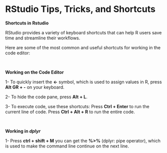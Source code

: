 # RStudio Tips, Tricks, and Shortcuts {#ch3_shortcuts}



**Shortcuts in Rstudio**

RStudio provides a variety of keyboard shortcuts that can help R users save time and streamline their workflows.<br>

Here are some of the most common and useful shortcuts for working in the code editor:

</br>

**Working on the Code Editor **

1- To quickly insert the **<-** symbol, which is used to assign values in R, press **Alt GR + -** on your keyboard.


2- To hide the code pane, press **Alt + L**.

3- To execute code, use these shortcuts:
    Press **Ctrl + Enter** to run the current line of code.
    Press **Ctrl + Alt + R** to run the entire code.

</br>

**Working in _dplyr_**

1- Press **ctrl + shift + M** you can get the **%>%** (dplyr: pipe operator), which is used to make the command line continue on the next line.